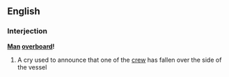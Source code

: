 ==English==
===Interjection===
'''[[Man]] [[overboard]]!'''
# {{nautical}} A cry used to announce that one of the [[crew]] has fallen over the side of the vessel